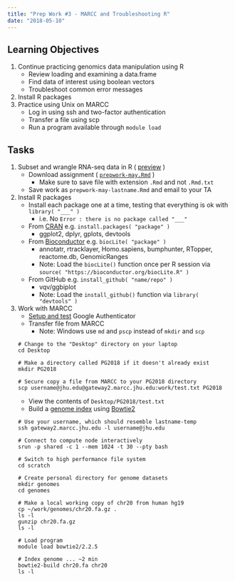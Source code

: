 ```yaml
---
title: "Prep Work #3 - MARCC and Troubleshooting R"
date: "2018-05-10"
---
```


## Learning Objectives

1. Continue practicing genomics data manipulation using R
    - Review loading and examining a data.frame
    - Find data of interest using boolean vectors
    - Troubleshoot common error messages
1. Install R packages 
1. Practice using Unix on MARCC
    - Log in using ssh and two-factor authentication
    - Transfer a file using scp
    - Run a program available through `module load`


## Tasks

1. Subset and wrangle RNA-seq data in R ( [preview](https://github.com/PracticalGenomics/assignments/blob/master/prepwork-may.Rmd) )
    - Download assignment ( [`prepwork-may.Rmd`](https://github.com/PracticalGenomics/assignments/raw/master/prepwork-may.Rmd) )
        - Make sure to save file with extension `.Rmd` and not `.Rmd.txt`
    - Save work as `prepwork-may-lastname.Rmd` and email to your TA
1. Install R packages
    - Install each package one at a time, testing that everything is ok with `library( "___" )`
        - i.e. No `Error : there is no package called "___"`
    - From [CRAN](https://cran.r-project.org) e.g. `install.packages( "package" )`
        - ggplot2, dplyr, gplots, devtools
    - From [Bioconductor](https://bioconductor.org) e.g. `biocLite( "package" )`
        - annotatr, rtracklayer, Homo.sapiens, bumphunter, RTopper, reactome.db, GenomicRanges
        - Note: Load the `biocLite()` function once per R session via `source( "https://bioconductor.org/biocLite.R" )` 
    - From GitHub e.g. `install_github( "name/repo" )`
        - vqv/ggbiplot
        - Note: Load the `install_github()` function via `library( "devtools" )`
1. Work with MARCC
    - [Setup and test](https://practicalgenomics.github.io/marcc) Google Authenticator
    - Transfer file from MARCC
        - Note: Windows use `md` and `pscp` instead of `mkdir` and `scp`
    
    ```
    # Change to the "Desktop" directory on your laptop
    cd Desktop
    
    # Make a directory called PG2018 if it doesn't already exist
    mkdir PG2018
    
    # Secure copy a file from MARCC to your PG2018 directory
    scp username@jhu.edu@gateway2.marcc.jhu.edu:work/test.txt PG2018
    ```

    - View the contents of `Desktop/PG2018/test.txt`
    - Build a [genome index](https://www.youtube.com/watch?v=u06cm08U0BQ) using [Bowtie2](http://bowtie-bio.sourceforge.net/bowtie2/index.shtml)

    ```
    # Use your username, which should resemble lastname-temp
    ssh gateway2.marcc.jhu.edu -l username@jhu.edu
    
    # Connect to compute node interactively
    srun -p shared -c 1 --mem 1024 -t 30 --pty bash
    
    # Switch to high performance file system
    cd scratch
    
    # Create personal directory for genome datasets
    mkdir genomes
    cd genomes
    
    # Make a local working copy of chr20 from human hg19
    cp ~/work/genomes/chr20.fa.gz .
    ls -l
    gunzip chr20.fa.gz
    ls -l
    
    # Load program
    module load bowtie2/2.2.5
    
    # Index genome ... ~2 min
    bowtie2-build chr20.fa chr20
    ls -l
    ```
